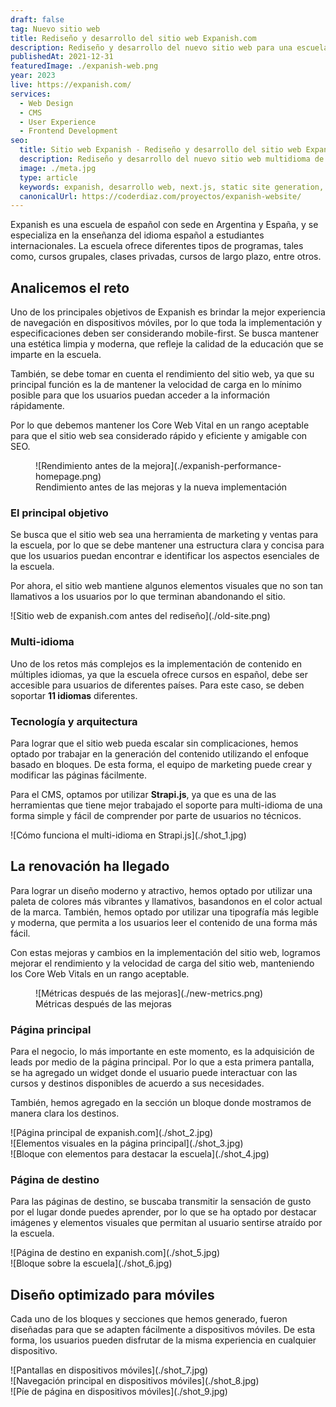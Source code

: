 ```yaml
---
draft: false
tag: Nuevo sitio web
title: Rediseño y desarrollo del sitio web Expanish.com
description: Rediseño y desarrollo del nuevo sitio web para una escuela de español con sede en Argentina y España. El sitio web está diseñado para proporcionar información sobre los cursos y programas que ofrece.
publishedAt: 2021-12-31
featuredImage: ./expanish-web.png
year: 2023
live: https://expanish.com/
services:
  - Web Design
  - CMS
  - User Experience
  - Frontend Development
seo:
  title: Sitio web Expanish - Rediseño y desarrollo del sitio web Expanish.com
  description: Rediseño y desarrollo del nuevo sitio web multidioma de Expanish, diseñado para proporcionar información y precio sobre los cursos y programas que ofrece la escuela con el objetivo de incrementar la conversión y ser amigable con SEO.
  image: ./meta.jpg
  type: article
  keywords: expanish, desarrollo web, next.js, static site generation, rediseño web, diseño web, diseño ux/ui, diseño de experiencia de usuario, diseño de interfaz de usuario
  canonicalUrl: https://coderdiaz.com/proyectos/expanish-website/
---
```


Expanish es una escuela de español con sede en Argentina y España, y se especializa en la enseñanza del idioma español a estudiantes internacionales. La escuela ofrece diferentes tipos de programas, tales como, cursos grupales, clases privadas, cursos de largo plazo, entre otros.

## Analicemos el reto

Uno de los principales objetivos de Expanish es brindar la mejor experiencia de navegación en dispositivos móviles, por lo que toda la implementación y especificaciones deben ser considerando mobile-first. Se busca mantener una estética limpia y moderna, que refleje la calidad de la educación que se imparte en la escuela.

También, se debe tomar en cuenta el rendimiento del sitio web, ya que su principal función es la de mantener la velocidad de carga en lo mínimo posible para que los usuarios puedan acceder a la información rápidamente.

Por lo que debemos mantener los Core Web Vital en un rango aceptable para que el sitio web sea considerado rápido y eficiente y amigable con SEO.

<figure class="flex flex-col gap-4 not-prose md:-mx-10 my-6 md:mt-12">
  <div class="relative">
    ![Rendimiento antes de la mejora](./expanish-performance-homepage.png)
  </div>
  <figcaption class="block font-medim text-sm text-tones-500 text-center w-full">
    Rendimiento antes de las mejoras y la nueva implementación
  </figcaption>
</figure>

### El principal objetivo

Se busca que el sitio web sea una herramienta de marketing y ventas para la escuela, por lo que se debe mantener una estructura clara y concisa para que los usuarios puedan encontrar e identificar los aspectos esenciales de la escuela.

Por ahora, el sitio web mantiene algunos elementos visuales que no son tan llamativos a los usuarios por lo que terminan abandonando el sitio.

<div class="flex flex-col gap-4 not-prose md:-mx-10 my-6 md:my-12">
  ![Sitio web de expanish.com antes del rediseño](./old-site.png)
</div>

### Multi-idioma

Uno de los retos más complejos es la implementación de contenido en múltiples idiomas, ya que la escuela ofrece cursos en español, debe ser accesible para usuarios de diferentes países. Para este caso, se deben soportar **11 idiomas** diferentes.

### Tecnología y arquitectura

Para lograr que el sitio web pueda escalar sin complicaciones, hemos optado por trabajar en la generación del contenido utilizando el enfoque basado en bloques. De esta forma, el equipo de marketing puede crear y modificar las páginas fácilmente.

Para el CMS, optamos por utilizar **Strapi.js**, ya que es una de las herramientas que tiene mejor trabajado el soporte para multi-idioma de una forma simple y fácil de comprender por parte de usuarios no técnicos.

<div class="flex flex-col gap-4 not-prose md:-mx-10 my-6 md:my-12">
  ![Cómo funciona el multi-idioma en Strapi.js](./shot_1.jpg)
</div>

<Separator />

## La renovación ha llegado

Para lograr un diseño moderno y atractivo, hemos optado por utilizar una paleta de colores más vibrantes y llamativos, basandonos en el color actual de la marca. También, hemos optado por utilizar una tipografía más legible y moderna, que permita a los usuarios leer el contenido de una forma más fácil.

Con estas mejoras y cambios en la implementación del sitio web, logramos mejorar el rendimiento y la velocidad de carga del sitio web, manteniendo los Core Web Vitals en un rango aceptable.

<figure class="flex flex-col gap-4 not-prose md:-mx-10 my-6 md:mt-12">
  <div class="relative">
    ![Métricas después de las mejoras](./new-metrics.png)
  </div>
  <figcaption class="block font-medim text-sm text-tones-500 text-center w-full">
    Métricas después de las mejoras
  </figcaption>
</figure>

### Página principal

Para el negocio, lo más importante en este momento, es la adquisición de leads por medio de la página principal. Por lo que a esta primera pantalla, se ha agregado un widget donde el usuario puede interactuar con las cursos y destinos disponibles de acuerdo a sus necesidades.

También, hemos agregado en la sección un bloque donde mostramos de manera clara los destinos.

<div class="flex flex-col gap-4 not-prose md:-mx-10 my-6 md:my-12">
  <div class="relative">
    ![Página principal de expanish.com](./shot_2.jpg)
  </div>
  <div class="grid grid-cols-2 gap-4">
    <div class="relative">
      ![Elementos visuales en la página principal](./shot_3.jpg)
    </div>
    <div class="relative">
      ![Bloque con elementos para destacar la escuela](./shot_4.jpg)
    </div>
  </div>
</div>

### Página de destino

Para las páginas de destino, se buscaba transmitir la sensación de gusto por el lugar donde puedes aprender, por lo que se ha optado por destacar imágenes y elementos visuales que permitan al usuario sentirse atraído por la escuela.

<div class="flex flex-col gap-4 not-prose md:-mx-10 my-6 md:my-12">
  <div class="relative">
    ![Página de destino en expanish.com](./shot_5.jpg)
  </div>
  <div class="relative">
    ![Bloque sobre la escuela](./shot_6.jpg)
  </div>
</div>

<Separator />

## Diseño optimizado para móviles

Cada uno de los bloques y secciones que hemos generado, fueron diseñadas para que se adapten fácilmente a dispositivos móviles. De esta forma, los usuarios pueden disfrutar de la misma experiencia en cualquier dispositivo.

<div class="flex flex-col gap-4 not-prose md:-mx-10 my-6 md:my-12">
  <div class="relative">
    ![Pantallas en dispositivos móviles](./shot_7.jpg)
  </div>
  <div class="grid grid-cols-2 gap-4">
    <div class="relative">
      ![Navegación principal en dispositivos móviles](./shot_8.jpg)
    </div>
    <div class="relative">
      ![Píe de página en dispositivos móviles](./shot_9.jpg)
    </div>
  </div>
</div>